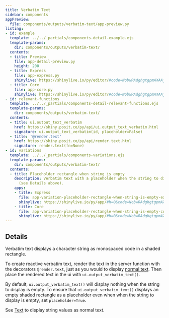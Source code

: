 ```yaml
---
title: Verbatim Text
sidebar: components
appPreview:
  file: components/outputs/verbatim-text/app-preview.py
listing:
- id: example
  template: ../../_partials/components-detail-example.ejs
  template-params:
    dir: components/outputs/verbatim-text/
  contents:
  - title: Preview
    file: app-detail-preview.py
    height: 200
  - title: Express
    file: app-express.py
    shinylive: https://shinylive.io/py/editor/#code=NobwRAdghgtgpmAXAAjFADugdOgnmAGlQGMB7CAFzkqVQGJkAxASQA0BZAURQCU4B3AE4BLKsigBncRGScAHukFwJUjOgA6EAGaDSMZBIAWwiLmTCY6UoIrIAgpiJKIAEziCiAV2GbNagPreyAC8yN44UADmcP5aADbeLgAUmshpYcJYJuieFP5UchQpYAAqcIXqhMiVnJTuyAUUlUSVABJwcXGkyADKxqaVAJQEqenhpLk5eY3+AG7uAEZQFBbFjUPIdAA8W5qDvq5wWgbu84JJ2blEExRTRBLKEsLkg4ijaQACzm6CWI2bO3eyDcx0aSVeQPSyCUFE8ghklwoWDKhXBBzUIXsmCSAW891O7n2ECqYAouHQCBQpPKFDAAF8ALpAA
  - title: Core
    file: app-core.py
    shinylive: https://shinylive.io/py/editor/#code=NobwRAdghgtgpmAXAAjFADugdOgnmAGlQGMB7CAFzkqVQDMAnUmZAZwAsBLCXZTmdKQYVkAQUxEG1ACZwGRAK6cAOhFUZ0AfSXIAvMiU4oAczia6AGyXSAFKuQODnLN3QKKmqgA8KdsABU4H2VCZBCAUUo5ZG8KEKIQgAk4CwtSZABlLh4QgEoCe0dDUnc3D1jNADc5ACMoCn4-WLzkAGIAHnbVXNVVWTo2OWqGG1d3IhKKMqJWOFZWTnJcxEKHAAEpCFkGLFi2ztXkfpig32XDx2QpCgUGCD4IMqxAnxsetWhMPTFMGw1tTgzIZyd6hMAUXDoBAocGnMAAXwAukA
- id: relevant-functions
  template: ../../_partials/components-detail-relevant-functions.ejs
  template-params:
    dir: components/outputs/verbatim-text/
  contents:
  - title: ui.output_text_verbatim
    href: https://shiny.posit.co/py/api/ui.output_text_verbatim.html
    signature: ui.output_text_verbatim(id, placeholder=False)
  - title: '@render.text'
    href: https://shiny.posit.co/py/api/render.text.html
    signature: render.text(fn=None)
- id: variations
  template: ../../_partials/components-variations.ejs
  template-params:
    dir: components/outputs/verbatim-text/
  contents:
  - title: Placeholder rectangle when string is empty
    description: Verbatim text with a placeholder when the string to display is empty
      (see Details above).
    apps:
    - title: Express
      file: app-variation-placeholder-rectangle-when-string-is-empty-express.py
      shinylive: https://shinylive.io/py/app/#h=0&code=NobwRAdghgtgpmAXGKAHVA6VBPMAaMAYwHsIAXOcpMAMwCdiYACAZwAsBLCbJjmVYnTJMAgujxM6lACZw6EgK4cAOhFVpUAfSVMAvEyVYoAcziaaAGyXSAFKqYODHDF1QKymigA8ydsABU4H2V8JhCAUXI5JkDg0JCQgEo8e0dDYnc3D28PADc5ACMoMj4-HJCJVAsoQjg2YgtZOj0YugU4RKYAYgAeHtVE1VVZGlY5fLobV3cJDLIsiRY4FhYOUkTEVIcAASkIJoxyiEcmEaYcmw2tk8k4MgU6Y+myDFjfQbVodBaxVBsNbQcRbjOSJMAAXwAukA
    - title: Core
      file: app-variation-placeholder-rectangle-when-string-is-empty-core.py
      shinylive: https://shinylive.io/py/app/#h=0&code=NobwRAdghgtgpmAXGKAHVA6VBPMAaMAYwHsIAXOcpMAMwCdiYACAZwAsBLCbJjmVYnTJMAgujxM6lACZw6EgK4cAOhFVpUAfSVMAvEyVYoAcziaaAGyXSAFKqYODHDF1QKymigA8ydsABU4H2V8JhCAUXI5JkDg0JCQgEo8e0dDYnc3D28PADc5ACMoMj4-HJCJVAsoQjg2YgtZOj0YugU4RKYAYgAeHtVE1VVZGlY5fLobV3cJDLIsiRY4FhYOUkTEVIcAASkIJoxyiEcmEaYcmw2tk8k4MgU6Y+myDFjfQbVodBaxVBsNbQcRbjOSJMAAXwAukA
---
```


:::{#example}
:::

:::{#relevant-functions}
:::

## Details

Verbatim text displays a character string as monospaced code in a shaded rectangle.

To create reactive verbatim text, render the text in the server function with the decorators `@render.text`, just as you would to display [normal text](../text/index.qmd). Then place the rendered text in the ui with `ui.output_verbatim_text()`.

By default, `ui.output_verbatim_text()` will display nothing when the string to display is empty. To ensure that `ui.output_verbatim_text()` displays an empty shaded rectangle as a placeholder even when when the string to display is empty, set `placeholder=True`.

See [Text](../text/index.qmd) to display string values as normal text.

:::{#variations}
:::
